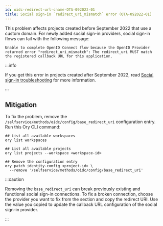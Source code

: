 ```yaml
---
id: oidc-redirect-url-cname-OTA-092022-01
title: Social sign-in `redirect_uri_mismatch` error (OTA-092022-01)
---
```


This problem affects projects created before September 2022 that use a custom domain. For newly added social sign-in providers,
social sign-in flows can fail with the following message:

```text
Unable to complete OpenID Connect flow because the OpenID Provider returned error "redirect_uri_mismatch": The redirect_uri MUST match the registered callback URL for this application.
```

:::info

If you get this error in projects created after September 2022, read [Social sign-in troubleshooting](./25_social-sign-in.mdx) for
more information.

:::

## Mitigation

To fix the problem, remove the `/selfservice/methods/oidc/config/base_redirect_uri` configuration entry. Run this Ory CLI command:

```shell
## List all available workspaces
ory list workspaces

## List all available projects
ory list projects --workspace <workspace-id>

## Remove the configuration entry
ory patch identity-config <project-id> \
  --remove '/selfservice/methods/oidc/config/base_redirect_uri'
```

:::caution

Removing the `base_redirect_uri` can break previously existing and functional social sign-in connections. To fix a broken
connection, choose the provider you want to fix from the <ConsoleLink route="project.socialSignIn" /> section and copy the
redirect URI. Use the value you copied to update the callback URL configuration of the social sign-in provider.

:::
